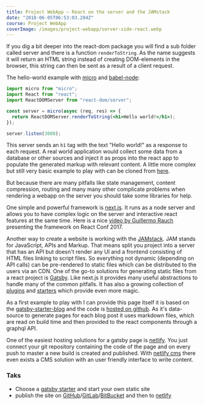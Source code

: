 ```yaml
---
title: Project WebApp — React on the server and the JAMstack
date: "2018-06-05T06:53:03.284Z"
course: Project WebApp
coverImage: /images/project-webapp/server-side-react.webp
---
```


If you dig a bit deeper into the react-dom package you will find a sub folder
called server and there is a function `renderToString`. As the name suggests it
will return an HTML string instead of creating DOM-elements in the browser, this
string can then be sent as a result of a client request.

The hello-world example with [micro](https://github.com/zeit/micro) and
[babel-node](https://new.babeljs.io/docs/en/next/babel-node.html):

```jsx
import micro from "micro";
import React from "react";
import ReactDOMServer from "react-dom/server";

const server = micro(async (req, res) => {
  return ReactDOMServer.renderToString(<h1>Hello world!</h1>);
});

server.listen(3000);
```

This server sends an `h1` tag with the text "Hello world!" as a response to each
request. A real world application would collect some data from a database or
other sources and inject it as props into the react app to populate the
generated markup with relevant content. A little more complex but still very
basic example to play with can be cloned from
[here](https://github.com/kaoDev/react-minimal-ssr).

But because there are many pitfalls like state management, content compression,
routing and many many other complicate problems when rendering a webapp on the
server you should take some libraries for help.

One simple and powerful framework is [next.js](https://nextjs.org/). It runs as
a node server and allows you to have complex logic on the server and interactive
react features at the same time. Here is a nice
[video by Guillermo Rauch](https://www.youtube.com/watch?v=evaMpdSiZKk)
presenting the framework on React Conf 2017.

Another way to create a website is working with the
[JAMstack](https://jamstack.org/). JAM stands for JavaScript, APIs and Markup.
That means split you project into a server that has an API but doesn't render
any UI and a frontend consisting of HTML files linking to script files. So
everything not dynamic (depending on API calls) can be pre-rendered to static
files which can be distributed to the users via an CDN. One of the go-to
solutions for generating static files from a react project is
[Gatsby](https://www.gatsbyjs.org/). Like next.js it provides many useful
abstractions to handle many of the common pitfalls. It has also a growing
collection of [plugins](https://www.gatsbyjs.org/plugins/) and
[starters](https://www.gatsbyjs.org/docs/gatsby-starters/) which provide even
more magic.

As a first example to play with I can provide this page itself it is based on
the [gatsby-starter-blog](https://github.com/gatsbyjs/gatsby-starter-blog) and
the code is [hosted on github](https://github.com/kaoDev/project-webapp). As
it's data-source to generate pages for each blog post it uses markdown files,
which are read on build time and then provided to the react components through a
graphql API.

One of the easiest hosting solutions for a gatsby page is
[netlify](https://www.netlify.com/). You just connect your git repository
containing the code of the page and on every push to master a new build is
created and published. With [netlify cms](https://www.netlifycms.org/) there
even exists a CMS solution with an user friendly interface to write content.

### Taks

- Choose a [gatsby starter](https://www.gatsbyjs.org/docs/gatsby-starters/) and
  start your own static site
- publish the site on
  [GitHub](https://github.com)/[GitLab](https://gitlab.com/)/[BitBucket](https://bitbucket.com)
  and then to [netlify](https://www.netlify.com/)
